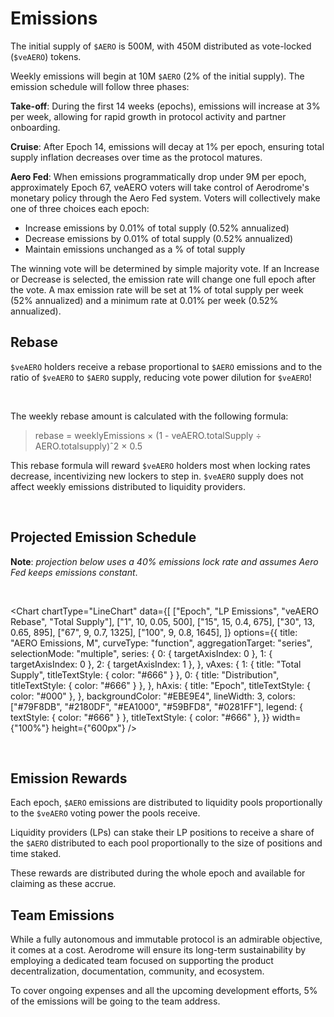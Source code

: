 
# Emissions

The initial supply of `$AERO` is 500M, with 450M distributed as vote-locked
(`$veAERO`) tokens.

Weekly emissions will begin at 10M `$AERO` (2% of the initial supply). The
emission schedule will follow three phases:

**Take-off**: During the first 14 weeks (epochs), emissions will increase at 3% per
week, allowing for rapid growth in protocol activity and partner onboarding.

**Cruise**: After Epoch 14, emissions will decay at 1% per epoch, ensuring total
supply inflation decreases over time as the protocol matures.

**Aero Fed**: When emissions programmatically drop under 9M per epoch,
approximately Epoch 67, veAERO voters will take control of Aerodrome's monetary
policy through the Aero Fed system. Voters will collectively make one of three
choices each epoch:

- Increase emissions by 0.01% of total supply (0.52% annualized)
- Decrease emissions by 0.01% of total supply (0.52% annualized)
- Maintain emissions unchanged as a % of total supply

The winning vote will be determined by simple majority vote. If an Increase or Decrease is selected, the emission rate will change one full epoch after the vote. A max emission rate will be set at 1% of total supply per week (52% annualized) and a minimum rate at 0.01% per week (0.52% annualized).

## Rebase

`$veAERO` holders receive a rebase proportional to `$AERO` emissions and to the
ratio of `$veAERO` to `$AERO` supply, reducing vote power dilution for
`$veAERO`!

<br />

The weekly rebase amount is calculated with the following formula:

> rebase = weeklyEmissions × (1 - veAERO.totalSupply ÷ AERO.totalsupply)ˆ2 × 0.5

This rebase formula will reward `$veAERO` holders most when locking rates
decrease, incentivizing new lockers to step in. `$veAERO` supply does not
affect weekly emissions distributed to liquidity providers.

<br />

## Projected Emission Schedule

**Note**: _projection below uses a 40% emissions lock rate and assumes Aero Fed keeps emissions constant_.

<br />

<Chart
  chartType="LineChart"
  data={[
    ["Epoch", "LP Emissions", "veAERO Rebase", "Total Supply"],
    ["1", 10, 0.05, 500],
    ["15", 15, 0.4, 675],
    ["30", 13, 0.65, 895],
    ["67", 9, 0.7, 1325],
    ["100", 9, 0.8, 1645],
  ]}
  options={{
    title: "AERO Emissions, M",
    curveType: "function",
    aggregationTarget: "series",
    selectionMode: "multiple",
    series: {
      0: { targetAxisIndex: 0 },
      1: { targetAxisIndex: 0 },
      2: { targetAxisIndex: 1 },
    },
    vAxes: {
      1: { title: "Total Supply", titleTextStyle: { color: "#666" } },
      0: { title: "Distribution", titleTextStyle: { color: "#666" } },
    },
    hAxis: {
      title: "Epoch",
      titleTextStyle: { color: "#000" },
    },
    backgroundColor: "#EBE9E4",
    lineWidth: 3,
    colors: ["#79F8DB", "#2180DF", "#EA1000", "#59BFD8", "#0281FF"],
    legend: { textStyle: { color: "#666" } },
    titleTextStyle: { color: "#666" },
  }}
  width={"100%"}
  height={"600px"}
/>

<br />

## Emission Rewards

Each epoch, `$AERO` emissions are distributed to liquidity pools proportionally
to the `$veAERO` voting power the pools receive.

Liquidity providers (LPs) can stake their LP positions to receive a share of
the `$AERO` distributed to each pool proportionally to the size of positions
and time staked.

These rewards are distributed during the whole epoch and available for claiming
as these accrue.

## Team Emissions

While a fully autonomous and immutable protocol is an admirable objective, it
comes at a cost. Aerodrome will ensure its long-term sustainability by
employing a dedicated team focused on supporting the product decentralization,
documentation, community, and ecosystem.

To cover ongoing expenses and all the upcoming development efforts, 5% of the
emissions will be going to the team address.
